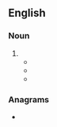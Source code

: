 ==English==

===Noun===
{{en-noun}}

# {{obsolete spelling of|en|chemist}}
#* {{quote-book
|en
|year=1661
|last=Boyle
|first=Robert
|authorlink=Robert Boyle
|chapter=THE CONCLUSION
|title={{w|The Sceptical Chymist|The Sceptical Chymist: or Chymico-Physical Doubts & Paradoxes, Touching the Spagyrist's Principles Commonly call'd Hypostatical, As they are wont to be Propos'd and Defended by the Generality of Alchymists. Whereunto is præmis'd Part of another Diſcourſe relating to the ſame Subject}}
|url=https://archive.org/details/scepticalchymis00BoylA/
|location=[[London]]
|publisher=J. Caldwell
|OCLC=
|pages=429-430
|pageurl=https://archive.org/details/scepticalchymis00BoylA/page/429/
|url2=https://en.wikisource.org/wiki/Sceptical_Chymist
|text=And indeed, when in the writings of ''Paracelſus'' I meet with ſuch Phantaſtick and Un-intelligible Diſcourſes as that Writer often puzzels and tyres his Reader with, father'd upon ſuch excellent Experiments, as though he ſeldom clearly teaches, I often find he knew ; me thinks the '''Chymiſts''', in their ſearches after truth, are not unlike the Navigators of ''Solomons Tarſhiſh'' Fleet, who brought home from their long and tedious Voyages, not only Gold, and Silver, and Ivory, but Apes and Peacocks too ; For ſo the Writings of ſeveral (for I ſay not, all) of your Hermetick Philoſophers preſent us, together with divers Subſtantial and noble Experiments, Theories, which either like Peacocks feathers make a great ſhew, but are neither ſolid nor uſeful ; or elſe like Apes, if they have ſome appearance of being rational, are blemiſh'd with ſome abſurdity or other, that when they are ''Attentively'' conſider'd, makes them appear Ridiculous.}}
#* {{RQ:Landon Lady Anne Granard|page=91|volume=III|passage="Count, I have no physician, nor do I mean to have one. I paid more to those medical men at Brighton than is satisfactory to my conscience on reflection; but, as I took care of the prescription, I get my drugs from the '''chymists''', and make them up at home."}}
#* {{quote-book|1=en|year=1882|author=F. Max Müller|authorlink=Max Müller|title=Lectures on the Science of Language|volume=II|page=632|passage='''Chymists''' speak of imponderable substances, which is as impossible a conception as that of atoms.}}

===Anagrams===
* {{anagrams|en|a=chimsty|tychism}}